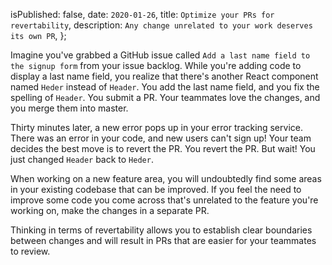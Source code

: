 
  isPublished: false,
  date: `2020-01-26`,
  title: `Optimize your PRs for revertability`,
  description: `Any change unrelated to your work deserves its own PR`,
};


Imagine you've grabbed a GitHub issue called `Add a last name field to the signup form` from your issue backlog. While you're adding code to display a last name field, you realize that there's another React component named `Heder` instead of `Header`. You add the last name field, and you fix the spelling of `Header`. You submit a PR. Your teammates love the changes, and you merge them into master.

Thirty minutes later, a new error pops up in your error tracking service. There was an error in your code, and new users can't sign up! Your team decides the best move is to revert the PR. You revert the PR. But wait! You just changed `Header` back to `Heder`.

When working on a new feature area, you will undoubtedly find some areas in your existing codebase that can be improved. If you feel the need to improve some code you come across that's unrelated to the feature you're working on, make the changes in a separate PR.

Thinking in terms of revertability allows you to establish clear boundaries between changes and will result in PRs that are easier for your teammates to review.
